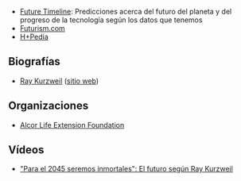 {{header|1=Futuro}}

* [http://www.futuretimeline.net Future Timeline]: Predicciones acerca del futuro del planeta y del progreso de la tecnología según los datos que tenemos
* [https://futurism.com/ Futurism.com]
* [https://hpluspedia.org/ H+Pedia]

== Biografías ==

* [https://en.wikipedia.org/wiki/Ray_Kurzweil Ray Kurzweil] ([http://www.kurzweilai.net/ sitio web])

== Organizaciones ==

* [https://en.wikipedia.org/wiki/Alcor_Life_Extension_Foundation Alcor Life Extension Foundation]

== Vídeos ==

* [https://www.youtube.com/watch?v=r9fcjUUVM00 "Para el 2045 seremos inmortales": El futuro según Ray Kurzweil]

{{footer}}
